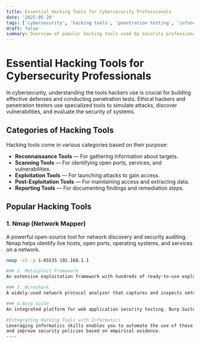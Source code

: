 ```yaml
---
title: Essential Hacking Tools for Cybersecurity Professionals
date: '2025-05-20'
tags: ['cybersecurity', 'hacking tools', 'penetration testing', 'infosec']
draft: false
summary: Overview of popular hacking tools used by security professionals for penetration testing and ethical hacking.
---
```


# Essential Hacking Tools for Cybersecurity Professionals

In cybersecurity, understanding the tools hackers use is crucial for building effective defenses and conducting penetration tests. Ethical hackers and penetration testers use specialized tools to simulate attacks, discover vulnerabilities, and evaluate the security of systems.

## Categories of Hacking Tools

Hacking tools come in various categories based on their purpose:

- **Reconnaissance Tools** — For gathering information about targets.
- **Scanning Tools** — For identifying open ports, services, and vulnerabilities.
- **Exploitation Tools** — For launching attacks to gain access.
- **Post-Exploitation Tools** — For maintaining access and extracting data.
- **Reporting Tools** — For documenting findings and remediation steps.

## Popular Hacking Tools

### 1. Nmap (Network Mapper)

A powerful open-source tool for network discovery and security auditing. Nmap helps identify live hosts, open ports, operating systems, and services on a network.

```bash
nmap -sS -p 1-65535 192.168.1.1

### 2. Metasploit Framework
An extensive exploitation framework with hundreds of ready-to-use exploits. Metasploit allows ethical hackers to simulate real-world attacks.

### 3. Wireshark 
A widely-used network protocol analyzer that captures and inspects network packets, essential for traffic analysis and troubleshooting.

### 4.Burp Suite
An integrated platform for web application security testing. Burp Suite offers tools for scanning, intercepting, and manipulating HTTP traffic.

#Integrating Hacking Tools with Informatics
Leveraging informatics skills enables you to automate the use of these tools, analyze large datasets generated during tests, 
and improve security policies based on empirical evidence.
----